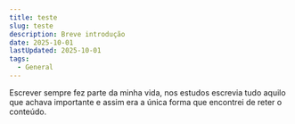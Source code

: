 ```yaml
---
title: teste
slug: teste
description: Breve introdução
date: 2025-10-01
lastUpdated: 2025-10-01
tags:
  - General
---
```


Escrever sempre fez parte da minha vida, nos estudos escrevia tudo aquilo que achava importante e assim
era a única forma que encontrei de reter o conteúdo.
